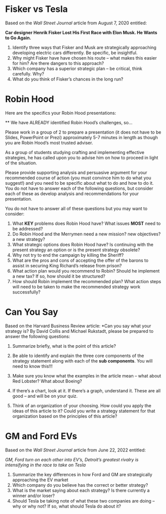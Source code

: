 # Fisker vs Tesla

Based on the *Wall Street Journal* article from August 7, 2020 entitled:

**Car designer Henrik Fisker Lost His First Race with Elon Musk.  He Wants to Go Again.**

1. Identify three ways that Fisker and Musk are strategically approaching developing electric cars differently.   Be specific, be insightful.
2. Why might Fisker have have chosen his route – what makes this easier for him?  Are there dangers to this approach? 
3. Which company has a superior strategic plan – be critical, think carefully. Why? 
4. What do you think of Fisker's chances in the long run?


# Robin Hood

Here are the specifics your Robin Hood presentations:

** We have ALREADY identified Robin Hood's challenges, so...

Please work in a group of 2 to prepare a presentation (it does not have to be Slides, PowerPoint or Prezi) approximately 5-7 minutes in length as though you are Robin Hood’s most trusted adviser.

As a group of students studying crafting and implementing effective strategies, he has called upon you to advise him on how to proceed in light of the situation. 
 
Please provide supporting analysis and persuasive argument for your recommended course of action (you must convince him to do what you suggest!) and you need to be specific about what to do and how to do it. You do not have to answer each of the following questions, but consider each of these as develop analysis and recommendations for your presentation.

You do not have to answer all of these questions but you may want to consider:

1. What **KEY** problems does Robin Hood have? What issues **MOST** need to be addressed?
2. Do Robin Hood and the Merrymen need a new mission? new objectives?  a new strategy?
3. What strategic options does Robin Hood have? Is continuing with the  present strategy an option or is the present strategy obsolete?
4. Why not try to end the campaign by killing the Sheriff?
5. What are the pros and cons of accepting the offer of the barons to assist in securing King Richard’s release from prison?
6. What action plan would you recommend to Robin?  Should he implement a new tax?  If so, how should it be structured?
7. How should Robin implement the recommended plan? What action steps  will need to be taken to make the recommended strategy work successfully?

# Can You Say

Based on the Harvard Business Review article: *Can you say what your strategy is? By David Collis and Michael Rukstadt, please be prepared to answer the following questions:

1. Summarize briefly, what is the point of this article?  
2. Be able to identify and explain the three core components of the strategy statement along with each of the **sub components**. You will need to know this!!!
3. Make sure you know what the examples in the article mean – what about Red Lobster? What about Boeing?

4. If there's a chart, look at it. If there's a graph, understand it. These are all good – and will be on your quiz. 

5. Think of an organization of your choosing.  How could you apply the ideas of this article to it? Could you write a strategy statement for that organization based on the principles of this article? 

# GM and Ford EVs

Based on the *Wall Street Journal* article from June 22, 2022 entitled:

*GM, Ford turn on each other into EV's,  Detroit's greatest rivalry is intensifying in the race to take on Tesla*

1. Summarize the key differences in how Ford and GM are strategically approaching the EV market
2.  Which company do you believe has the correct or better strategy? 
3. What is the market saying about each strategy? Is there currently a winner and/or loser?
4. Should Tesla be taking note of what these two companies are doing – why or why not? If so, what should Tesla do about it? 
